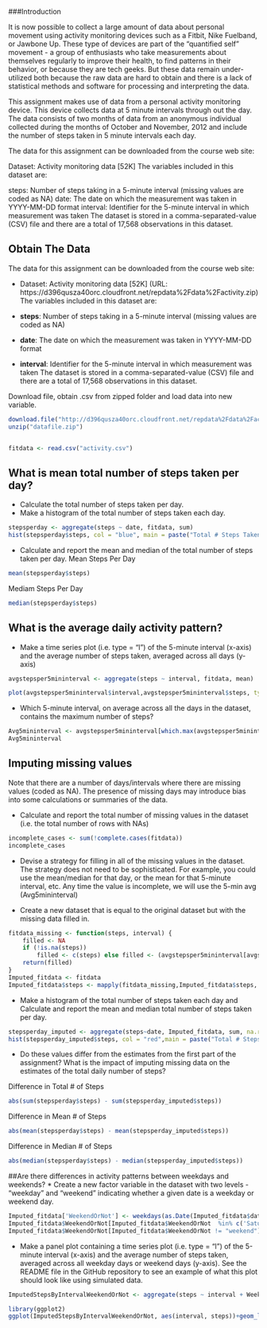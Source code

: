 ###Introduction

It is now possible to collect a large amount of data about personal movement using activity monitoring devices such as a Fitbit, Nike Fuelband, or Jawbone Up. These type of devices are part of the "quantified self" movement - a group of enthusiasts who take measurements about themselves regularly to improve their health, to find patterns in their behavior, or because they are tech geeks. But these data remain under-utilized both because the raw data are hard to obtain and there is a lack of statistical methods and software for processing and interpreting the data.

This assignment makes use of data from a personal activity monitoring device. This device collects data at 5 minute intervals through out the day. The data consists of two months of data from an anonymous individual collected during the months of October and November, 2012 and include the number of steps taken in 5 minute intervals each day.

The data for this assignment can be downloaded from the course web site:

Dataset: Activity monitoring data [52K]
The variables included in this dataset are:

steps: Number of steps taking in a 5-minute interval (missing values are coded as NA)
date: The date on which the measurement was taken in YYYY-MM-DD format
interval: Identifier for the 5-minute interval in which measurement was taken
The dataset is stored in a comma-separated-value (CSV) file and there are a total of 17,568 observations in this dataset.


## Obtain The Data

The data for this assignment can be downloaded from the course web site:

* Dataset: Activity monitoring data [52K] (URL: https://d396qusza40orc.cloudfront.net/repdata%2Fdata%2Factivity.zip)
The variables included in this dataset are:

* **steps**: Number of steps taking in a 5-minute interval (missing values are coded as NA)
* **date**: The date on which the measurement was taken in YYYY-MM-DD format
* **interval**: Identifier for the 5-minute interval in which measurement was taken
The dataset is stored in a comma-separated-value (CSV) file and there are a total of 17,568 observations in this dataset.

Download file, obtain .csv from zipped folder and load data into new variable.
```r
download.file("http://d396qusza40orc.cloudfront.net/repdata%2Fdata%2Factivity.zip", "datafile.zip")
unzip("datafile.zip")


fitdata <- read.csv("activity.csv")
```


## What is mean total number of steps taken per day?
* Calculate the total number of steps taken per day.
* Make a histogram of the total number of steps taken each day.

```r
stepsperday <- aggregate(steps ~ date, fitdata, sum)
hist(stepsperday$steps, col = "blue", main = paste("Total # Steps Taken / Day"), xlab="# Steps")
```

* Calculate and report the mean and median of the total number of steps taken per day.
Mean Steps Per Day
```r
mean(stepsperday$steps)
```

Mediam Steps Per Day
```r
median(stepsperday$steps)
```



## What is the average daily activity pattern?

* Make a time series plot (i.e. type = "l") of the 5-minute interval (x-axis) and the average number of steps taken, averaged across all days (y-axis)

```r
avgstepsper5mininterval <- aggregate(steps ~ interval, fitdata, mean)

plot(avgstepsper5mininterval$interval,avgstepsper5mininterval$steps, type="l", xlab="5Min Interval", ylab="Avg # Steps",col = "blue", main="Average # Steps Taken, Averaged Across All Days")
```

* Which 5-minute interval, on average across all the days in the dataset, contains the maximum number of steps?
```r
Avg5mininterval <- avgstepsper5mininterval[which.max(avgstepsper5mininterval$steps),1]
Avg5mininterval
```

## Imputing missing values
Note that there are a number of days/intervals where there are missing values (coded as NA). The presence of missing days may introduce bias into some calculations or summaries of the data.

* Calculate and report the total number of missing values in the dataset (i.e. the total number of rows with NAs)
```r
incomplete_cases <- sum(!complete.cases(fitdata))
incomplete_cases
```

* Devise a strategy for filling in all of the missing values in the dataset. The strategy does not need to be sophisticated. For example, you could use the mean/median for that day, or the mean for that 5-minute interval, etc.
Any time the value is incomplete, we will use the 5-min avg (Avg5mininterval)


* Create a new dataset that is equal to the original dataset but with the missing data filled in.

```r
fitdata_missing <- function(steps, interval) {
    filled <- NA
    if (!is.na(steps)) 
        filled <- c(steps) else filled <- (avgstepsper5mininterval[avgstepsper5mininterval$interval == interval, "steps"])
    return(filled)
}
Imputed_fitdata <- fitdata
Imputed_fitdata$steps <- mapply(fitdata_missing,Imputed_fitdata$steps, Imputed_fitdata$interval) 
```


* Make a histogram of the total number of steps taken each day and Calculate and report the mean and median total number of steps taken per day.

```r
stepsperday_imputed <- aggregate(steps~date, Imputed_fitdata, sum, na.rm = TRUE)
hist(stepsperday_imputed$steps, col = "red",main = paste("Total # Steps Taken / Day (Imputed)"), xlab="# Steps")
```

* Do these values differ from the estimates from the first part of the assignment? What is the impact of imputing missing data on the estimates of the total daily number of steps?

Difference in Total # of Steps
```r
abs(sum(stepsperday$steps) - sum(stepsperday_imputed$steps))
```

Difference in Mean # of Steps
```r
abs(mean(stepsperday$steps) - mean(stepsperday_imputed$steps))
```

Difference in Median # of Steps
```r
abs(median(stepsperday$steps) - median(stepsperday_imputed$steps))
```

##Are there differences in activity patterns between weekdays and weekends?
* Create a new factor variable in the dataset with two levels - "weekday" and "weekend" indicating whether a given date is a weekday or weekend day.
```r
Imputed_fitdata['WeekendOrNot'] <- weekdays(as.Date(Imputed_fitdata$date))
Imputed_fitdata$WeekendOrNot[Imputed_fitdata$WeekendOrNot  %in% c('Saturday','Sunday') ] <- "weekend"
Imputed_fitdata$WeekendOrNot[Imputed_fitdata$WeekendOrNot != "weekend"] <- "weekday"
```

* Make a panel plot containing a time series plot (i.e. type = "l") of the 5-minute interval (x-axis) and the average number of steps taken, averaged across all weekday days or weekend days (y-axis). See the README file in the GitHub repository to see an example of what this plot should look like using simulated data.

```r
ImputedStepsByIntervalWeekendOrNot <- aggregate(steps ~ interval + WeekendOrNot, Imputed_fitdata, mean)

library(ggplot2)
ggplot(ImputedStepsByIntervalWeekendOrNot, aes(interval, steps))+geom_line(aes(color = WeekendOrNot))+facet_grid(WeekendOrNot ~ .)+ylab("Total # Steps Taken / Day (Imputed)") + xlab("# Steps")

```